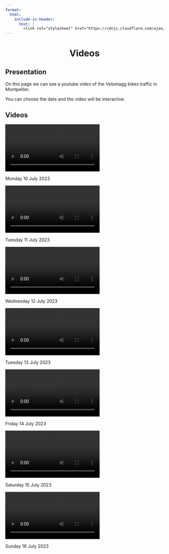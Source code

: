 ```yaml
---
format:
  html:
    include-in-header:
      text: |
        <link rel="stylesheet" href="https://cdnjs.cloudflare.com/ajax/libs/font-awesome/6.0.0/css/all.min.css">
---
```


<div style="text-align: center;">
<h1>Videos <i class="fas fa-video"></i></h1>
</div>

## Presentation

<p class = "text"> On this page we can see a youtube video of the Velomagg bikes traffic in Montpellier. </p>

<p class = "text"> You can choose the date and the video will be interactive. </p>

## Videos

<div class="container"> <div class="video-container"> <video src="/images/Bike_Animation_10-07-2023.MOV" controls></video> </div> <div class="text"> <p>Monday 10 July 2023</p> </div> </div>

<div class="container-r"> <div class="video-container-r"> <video src="/images/video_1.mp4" controls></video> </div> <div class="text"> <p>Tuesday 11 July 2023</p> </div> </div>

<div class="container"> <div class="video-container"> <video src="/images/video_1.mp4" controls></video> </div> <div class="text"> <p>Wednesday 12 July 2023</p> </div> </div>

<div class="container-r"> <div class="video-container-r"> <video src="/images/video_1.mp4" controls></video> </div> <div class="text"> <p>Tuesday 13 July 2023</p> </div> </div>

<div class="container"> <div class="video-container"> <video src="/images/video_1.mp4" controls></video> </div> <div class="text"> <p>Friday 14 July 2023</p> </div> </div>

<div class="container-r"> <div class="video-container-r"> <video src="/images/video_1.mp4" controls></video> </div> <div class="text"> <p>Saturday 15 July 2023</p> </div> </div>

<div class="container"> <div class="video-container"> <video src="/images/video_1.mp4" controls></video> </div> <div class="text"> <p>Sunday 16 July 2023</p> </div> </div>
